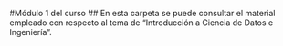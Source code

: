 #Módulo 1 del curso 
## En esta carpeta se puede consultar el material empleado con respecto al tema de "Introducción a Ciencia de Datos e Ingeniería". 

